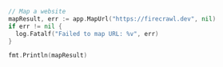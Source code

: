 ```go Go
// Map a website
mapResult, err := app.MapUrl("https://firecrawl.dev", nil)
if err != nil {
  log.Fatalf("Failed to map URL: %v", err)
}

fmt.Println(mapResult)
```
